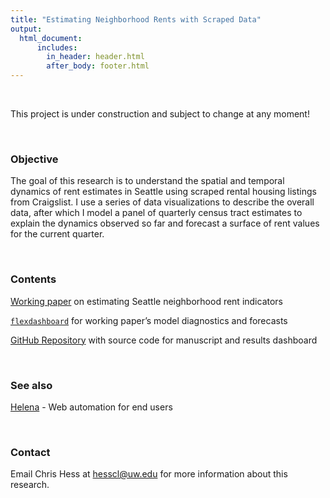 ```yaml
---
title: "Estimating Neighborhood Rents with Scraped Data"
output: 
  html_document:
      includes:
        in_header: header.html
        after_body: footer.html
---
```


<br>

This project is under construction and subject to change at any moment!

<br>

### Objective

The goal of this research is to understand the spatial and temporal dynamics of rent estimates in Seattle using scraped rental housing listings from Craigslist. I use a series of data visualizations to describe the overall data, after which I model a panel of quarterly census tract estimates to explain the dynamics observed so far and forecast a surface of rent values for the current quarter.

<br>

### Contents

[Working paper](./manuscript/index.html) on estimating Seattle neighborhood rent indicators

[`flexdashboard`](./dashboard/index.html) for working paper's model diagnostics and forecasts

[GitHub Repository](https://github.com/hesscl/smooth-sea/) with source code for manuscript and results dashboard

<br>

### See also

[Helena](http://helena-lang.org) - Web automation for end users

<br>

### Contact

Email Chris Hess at [hesscl@uw.edu](mailto://hesscl@uw.edu) for more information about this research.
